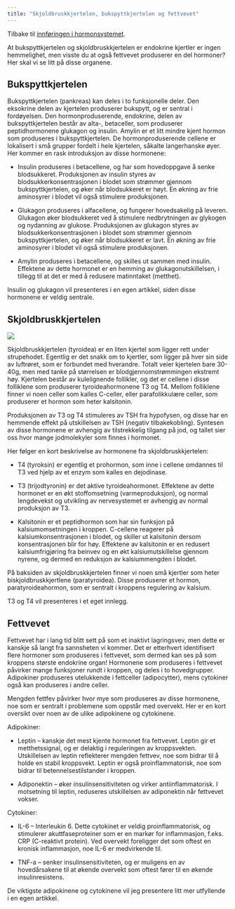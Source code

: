 ```yaml
---
title: "Skjoldbruskkjertelen, bukspyttkjertelen og fettvevet"
---
```


Tilbake til [innføringen i hormonsystemet](../../hormoner.qmd "En innføring i hormonsystemet").

At bukspyttkjertelen og skjoldbruskkjertelen er endokrine kjertler er ingen hemmelighet, men visste du at også fettvevet produserer en del hormoner? Her skal vi se litt på disse organene.

## Bukspyttkjertelen

Bukspyttkjertelen (pankreas) kan deles i to funksjonelle deler. Den eksokrine delen av kjertelen produserer bukspytt, og er sentral i fordøyelsen. Den hormonproduserende, endokrine, delen av bukspyttkjertelen består av alta-, betaceller, som produserer peptidhormonene glukagon og insulin. Amylin er et litt mindre kjent hormon som produseres i bukspyttkjertelen. De hormonproduserende cellene er lokalisert i små grupper fordelt i hele kjertelen, såkalte langerhanske øyer. Her kommer en rask introduksjon av disse hormonene:

-   Insulin produseres i betacellene, og har som hovedoppgave å senke blodsukkeret. Produksjonen av insulin styres av blodsukkerkonsentrasjonen i blodet som strømmer gjennom bukspyttkjertelen, og øker når blodsukkeret er høyt. En økning av frie aminosyrer i blodet vil også stimulere produksjonen.

-   Glukagon produseres i alfacellene, og fungerer hovedsakelig på leveren. Glukagon øker blodsukkeret ved å stimulere nedbrytningen av glykogen og nydanning av glukose. Produksjonen av glukagon styres av blodsukkerkonsentrasjonen i blodet som strømmer gjennom bukspyttkjertelen, og øker når blodsukkeret er lavt. En økning av frie aminosyrer i blodet vil også stimulere produksjonen.

-   Amylin produseres i betacellene, og skilles ut sammen med insulin. Effektene av dette hormonet er en hemming av glukagonutskillelsen, i tillegg til at det er med å redusere matinntaket (metthet).

Insulin og glukagon vil presenteres i en egen artikkel, siden disse hormonene er veldig sentrale.

## Skjoldbruskkjertelen

![](images/clipboard-3881317301.png)

Skjoldbruskkjertelen (tyroidea) er en liten kjertel som ligger rett under strupehodet. Egentlig er det snakk om to kjertler, som ligger på hver sin side av luftrøret, som er forbundet med hverandre. Totalt veier kjertelen bare 30-40g, men med tanke på størrelsen er blodgjennomstrømmingen ekstremt høy. Kjertelen består av kulelignende follikler, og det er cellene i disse folliklene som produserer tyroideahormonene T3 og T4. Mellom folliklene finner vi noen celler som kalles C-celler, eller parafolikkulære celler, som produserer et hormon som heter kalsitonin.

Produksjonen av T3 og T4 stimuleres av TSH fra hypofysen, og disse har en hemmende effekt på utskillelsen av TSH (negativ tilbakekobling). Syntesen av disse hormonene er avhengig av tilstrekkelig tilgang på jod, og tallet sier oss hvor mange jodmolekyler som finnes i hormonet.

Her følger en kort beskrivelse av hormonene fra skjoldbruskkjertelen:

-   T4 (tyroksin) er egentlig et prohormon, som inne i cellene omdannes til T3 ved hjelp av et enzym som kalles en dejodinase.

-   T3 (trijodtyronin) er det aktive tyroideahormonet. Effektene av dette hormonet er en økt stoffomsetning (varmeproduksjon), og normal lengdevekst og utvikling av nervesystemet er avhengig av normal produksjon av T3.

-   Kalsitonin er et peptidhormon som har sin funksjon på kalsiumomsetningen i kroppen. C-cellene reagerer på kalsiumkonsentrasjonen i blodet, og skiller ut kalsitonin dersom konsentrasjonen blir for høy. Effektene av kalsitonin er en redusert kalsiumfrigjøring fra beinvev og en økt kalsiumutskillelse gjennom nyrene, og dermed en reduksjon av kalsiummengden i blodet.

På baksiden av skjoldbruskkjertelen finner vi noen små kjertler som heter biskjoldbruskkjertlene (paratyroidea). Disse produserer et hormon, paratyroideahormon, som er sentralt i kroppens regulering av kalsium.

T3 og T4 vil presenteres i et eget innlegg.

## Fettvevet

Fettvevet har i lang tid blitt sett på som et inaktivt lagringsvev, men dette er kanskje så langt fra sannsheten vi kommer. Det er etterhvert identifisert flere hormoner som produseres i fettvevet, som dermed kan ses på som kroppens største endokrine organ! Hormonene som produseres i fettvevet påvirker mange funksjoner rundt i kroppen, og deles i to hovedgrupper. Adipokiner produseres utelukkende i fettceller (adipocytter), mens cytokiner også kan produseres i andre celler.

Mengden fettfev påvirker hvor mye som produseres av disse hormonene, noe som er sentralt i problemene som oppstår med overvekt. Her er en kort oversikt over noen av de ulike adipokinene og cytokinene.

Adipokiner:

-   Leptin – kanskje det mest kjente hormonet fra fettvevet. Leptin gir et metthetssignal, og er delaktig i reguleringen av kroppsvekten. Utskillelsen av leptin reflekterer mengden fettvev, noe som bidrar til å holde en stabil kroppsvekt. Leptin er også proinflammatorisk, noe som bidrar til betennelsestilstander i kroppen.

<!-- -->

-   Adiponektin – øker insulinsensitiviteten og virker antiinflammatorisk. I motsetning til leptin, reduseres utskillelsen av adiponektin når fettvevet vokser.

Cytokiner:

-   IL-6 – Interleukin 6. Dette cytokinet er veldig proinflammatorisk, og stimulerer akuttfaseproteiner som er en markør for inflammasjon, f.eks. CRP (C-reaktivt protein). Ved overvekt foreligger det som oftest en kronisk inflammasjon, noe IL-6 er medvirkende til.

-   TNF-a – senker insulinsensitiviteten, og er muligens en av hovedårsakene til at økende overvekt som oftest fører til en økende insulinresistens.

De viktigste adipokinene og cytokinene vil jeg presentere litt mer utfyllende i en egen artikkel.
